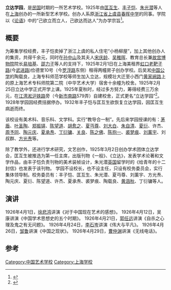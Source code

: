'''立达学园'''，是[[中華民國|民国]]时期的一所艺术学校。1925年由[[匡互生|匡互生]]、[[丰子恺|丰子恺]]、[[朱光潜|朱光潜]]等人在[[上海|上海]]创办的一所新型艺术学校。创办人系原[[浙江省|浙江省]][[上虞市|上虞县]][[浙江春晖中学|春晖中学]]的同事。学院以《[[论语|论语]]》中的“己欲立而立人，己欲达而达人”为办学宗旨<ref>{{Cite book|title=无言之美 朱光潜评传|last=李茂增著|first=|publisher=上海：学林出版社|year=2015.04|isbn=978-7-5486-0816-5|location=|pages=19-20}}</ref>。

==概要==
为筹集学校经费，丰子恺卖掉了浙江上虞的私人住宅“小杨柳屋”，加上其他创办人的集资，共得千余元，同时在[[孙中山|孙中山]]及其夫人[[宋庆龄|宋庆龄]]、[[吴稚晖|吴稚晖]]、教育总长兼[[故宫博物院|故宫博物院]]院长[[易培基|易培基]]、[[邵力子|邵力子]]等人的支持下，1925年2月1日在上海美租界[[虹口|虹口]][[老靶子路|老靶子路]](今[[武进路|武进路]])俭德里10号（今[[罗浮路|罗浮路]]东侧）租得两幢房子创办学校。后吴淞[[中国公学|中国公学]]的陶载良，上海专科师范学校等师生加入立达，规模壮大迁至小西门[[黄家阙路|黄家阙路]]上的原上海艺术专科师院第二院（中华艺术大学）宿舍十余幢为校舍。1925年2月25日立达中学正式开学上课。1925年夏秋时，经过多方努力，筹得经费三万余元，在[[江湾|江湾]][[淞沪铁路|淞沪铁路]]旁（今[[新市南路|新市南路]]579弄）自建校舍，正式更名“立达学园”<ref>{{Cite book|title=从“湖畔”到“海上” 白马湖作家群的形成及流变|last=陈星，朱晓江著|first=|publisher=上海：上海三联书店|year=2014.06|isbn=978-7-5426-4731-3|location=|pages=58}}</ref>。1928年学园因经费拮据停办。1932年丰子恺与匡互生欲恢复立达学园，因匡互生病逝而终。

该校设有美术科、音乐科、文学科。实行“教导合一制”。先后来学园授课的有：[[茅盾|茅盾]]、[[叶圣陶|叶圣陶]]、[[郑振铎|郑振铎]]、[[陈望道|陈望道]]、[[胡愈之|胡愈之]]、[[夏丏尊|夏丏尊]]、[[刘大白|刘大白]]、[[朱自清|朱自清]]、[[夏衍|夏衍]]、许杰、[[周予同|周予同]]、[[陶元庆|陶元庆]]、[[夏承焘|夏承焘]]、[[丁衍镛|丁衍镛]]、[[关良|关良]]、[[陈之佛|陈之佛]]、[[陈抱一|陈抱一]]、[[裘梦痕|裘梦痕]]、[[刘薰宇|刘薰宇]]、刘叔群、[[方光焘|方光焘]]等。

除了教学外，还进行学术研究，文艺创作，1925年3月2日创办学术团体立达学会，匡互生被推选为第一任主席，出版刊物《一般》、《立达》，发表学术论著和文学作品，由丰子恺负责刊物的美术装帧设计，朱光潜[[英国|英国]]留学时的《给青年的十二封信》也发表于该刊物。
学园不设校长，也不设主任，只设有校务委员会，实行集体领导制。校务委员有：丰子恺、匡互生、朱光潜、夏丏尊、刘薰宇、方光焘、陶元庆、夏衍、陈望道、许杰、夏承焘、裘梦痕、陶载良、[[黄涵秋|黄涵秋]]、丁衍镛等人。

==演讲==
1926年4月1日，[[徐悲鸿|徐悲鸿]]讲演《对于中国现在艺术的感想》。
1926年4月12日，吴康讲演《中国学术思想史的五个时期》。
1926年4月21日，[[郭任远|郭任远]]讲演《自杀之心理及鬼之有无问题》。
1926年4月24日，[[李石岑|李石岑]]讲演《伟大与平凡》。
1926年4月26日，[[邹鲁|邹鲁]]讲演《中国之现状》。
1926年4月29日，[[曹仲渊|曹仲渊]]讲演《无线电话》。

==参考==
{{reflist}}

[[Category:中国艺术学校|Category:中国艺术学校]]
[[Category:上海学校|Category:上海学校]]